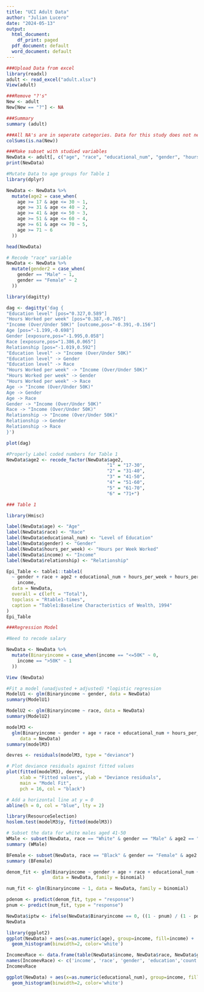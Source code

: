 ```yaml
---
title: "UCI Adult Data"
author: "Julian Lucero"
date: "2024-05-13"
output:
  html_document:
    df_print: paged
  pdf_document: default
  word_document: default
---
```


```r
###Upload Data from excel
library(readxl)
adult <- read_excel("adult.xlsx")
View(adult)
```

```r
###Remove "?'s"
New <- adult
New[New == "?"] <- NA
```

```r
###Summary 
summary (adult)
```
```r
###All NA's are in seperate categories. Data for this study does not need to be removed
colSums(is.na(New))
```
```r
###Make subset with studied variables 
NewData <- adult[, c("age", "race", "educational_num", "gender", "hours_per_week", "income", "relationship")]
print(NewData)
```

```r
#Mutate Data to age groups for Table 1
library(dplyr)

NewData <- NewData %>%
  mutate(age2 = case_when(
    age >= 17 & age <= 30 ~ 1,
    age >= 31 & age <= 40 ~ 2,
    age >= 41 & age <= 50 ~ 3,
    age >= 51 & age <= 60 ~ 4,
    age >= 61 & age <= 70 ~ 5,
    age >= 71 ~ 6
  ))

head(NewData)
```
```r
# Recode "race" variable
NewData <- NewData %>%
  mutate(gender2 = case_when(
    gender == "Male" ~ 1,
    gender == "Female" ~ 2
  ))
```

```r
library(dagitty)

dag <- dagitty('dag {
"Education level" [pos="0.327,0.589"]
"Hours Worked per week" [pos="0.387,-0.705"]
"Income (Over/Under 50K)" [outcome,pos="-0.391,-0.156"]
Age [pos="-1.199,-0.698"]
Gender [exposure,pos="-1.995,0.058"]
Race [exposure,pos="1.386,0.065"]
Relationship [pos="-1.019,0.592"]
"Education level" -> "Income (Over/Under 50K)"
"Education level" -> Gender
"Education level" -> Race
"Hours Worked per week" -> "Income (Over/Under 50K)"
"Hours Worked per week" -> Gender
"Hours Worked per week" -> Race
Age -> "Income (Over/Under 50K)"
Age -> Gender
Age -> Race
Gender -> "Income (Over/Under 50K)"
Race -> "Income (Over/Under 50K)"
Relationship -> "Income (Over/Under 50K)"
Relationship -> Gender
Relationship -> Race
}')

plot(dag)
```

```r
#Properly Label coded numbers for Table 1
NewData$age2 <- recode_factor(NewData$age2,
                                     "1" = "17-30",
                                     "2" = "31-40",
                                     "3" = "41-50",
                                     "4" = "51-60",
                                     "5" = "61-70",
                                     "6" = "71+")
```

```r
### Table 1

library(Hmisc)

label(NewData$age) <- "Age"
label(NewData$race) <- "Race"
label(NewData$educational_num) <- "Level of Education"
label(NewData$gender) <- "Gender"
label(NewData$hours_per_week) <- "Hours per Week Worked"
label(NewData$income) <- "Income"
label(NewData$relationship) <- "Relationship"

Epi_Table <- table1::table1(
  ~ gender + race + age2 + educational_num + hours_per_week + hours_per_week + relationship |
    income,
  data = NewData,
  overall = c(left = "Total"),
  topclass = "Rtable1-times",
  caption = "Table1:Baseline Characteristics of Wealth, 1994"
)
Epi_Table
```

```r
###Regression Model 

#Need to recode salary 

NewData <- NewData %>%
  mutate(Binaryincome = case_when(income == "<=50K" ~ 0,
    income == ">50K" ~ 1
  ))

View (NewData)
```

```r
#Fit a model (unadjusted + adjusted) *logistic regression
ModelU1 <- glm(Binaryincome ~ gender, data = NewData)
summary(ModelU1)

ModelU2 <- glm(Binaryincome ~ race, data = NewData)
summary(ModelU2)

modelM3 <-
  glm(Binaryincome ~ gender + age + race + educational_num + hours_per_week + relationship,
     data = NewData)
summary(modelM3)
```
```r
devres <- residuals(modelM3, type = "deviance")

# Plot deviance residuals against fitted values
plot(fitted(modelM3), devres, 
     xlab = "Fitted values", ylab = "Deviance residuals",
     main = "Model Fit",
     pch = 16, col = "black")

# Add a horizontal line at y = 0
abline(h = 0, col = "blue", lty = 2)
```
```r
library(ResourceSelection)
hoslem.test(modelM3$y, fitted(modelM3))
```
```r
# Subset the data for white males aged 41-50
WMale <- subset(NewData, race == "White" & gender == "Male" & age2 == "41-50"& educational_num == "12" & hours_per_week == "40") 
summary (WMale)
```

```r
BFemale <- subset(NewData, race == "Black" & gender == "Female" & age2 == "41-50" & educational_num == "10" & hours_per_week == "40")
summary (BFemale)
```

```r
denom_fit <- glm(Binaryincome ~ gender + age + race + educational_num + hours_per_week + relationship,
                 data = NewData, family = binomial)

num_fit <- glm(Binaryincome ~ 1, data = NewData, family = binomial)

pdenom <- predict(denom_fit, type = "response")
pnum <- predict(num_fit, type = "response")

NewData$iptw <- ifelse(NewData$Binaryincome == 0, ((1 - pnum) / (1 - pdenom)),                        (pnum / pdenom))
NewData
```

```r
library(ggplot2)
ggplot(NewData) + aes(x=as.numeric(age), group=income, fill=income) + 
  geom_histogram(binwidth=2, color='white')
```

```r
IncomevRace <- data.frame(table(NewData$income, NewData$race, NewData$gender, NewData$educational_num))
names(IncomevRace) <- c('income', 'race', 'gender', 'education','count')
IncomevRace
```
```r
ggplot(NewData) + aes(x=as.numeric(educational_num), group=income, fill=income) + 
  geom_histogram(binwidth=2, color='white')
```


